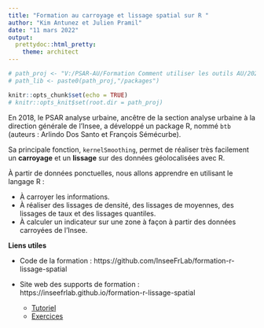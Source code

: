 ```yaml
---
title: "Formation au carroyage et lissage spatial sur R "
author: "Kim Antunez et Julien Pramil"
date: "11 mars 2022"
output:
  prettydoc::html_pretty:
    theme: architect
---
```


```r

# path_proj <- "V:/PSAR-AU/Formation Comment utiliser les outils AU/2022/Séquence 6 - Outils [JP et KA]/tplissage_poc"
# path_lib <- paste0(path_proj,"/packages")

knitr::opts_chunk$set(echo = TRUE)
# knitr::opts_knit$set(root.dir = path_proj)

```

En 2018, le PSAR analyse urbaine, ancêtre de la section analyse urbaine à la direction générale de l'Insee, a développé un package R, nommé `btb` (auteurs : Arlindo Dos Santo et François Sémécurbe).

Sa principale fonction, `kernelSmoothing`, permet de réaliser très facilement un **carroyage** et un **lissage** sur des données géolocalisées avec R. 

À partir de données ponctuelles, nous allons apprendre en utilisant le langage R :

 - À carroyer les informations.
 - À réaliser des lissages de densité, des lissages de moyennes, des lissages de taux et des lissages quantiles.
 - À calculer un indicateur sur une zone à façon à partir des données carroyées de l'Insee.

**Liens utiles**

- Code de la formation : https://github.com/InseeFrLab/formation-r-lissage-spatial

- Site web des supports de formation : https://inseefrlab.github.io/formation-r-lissage-spatial
  * [Tutoriel](tuto.html)
  * [Exercices](exo.html)
